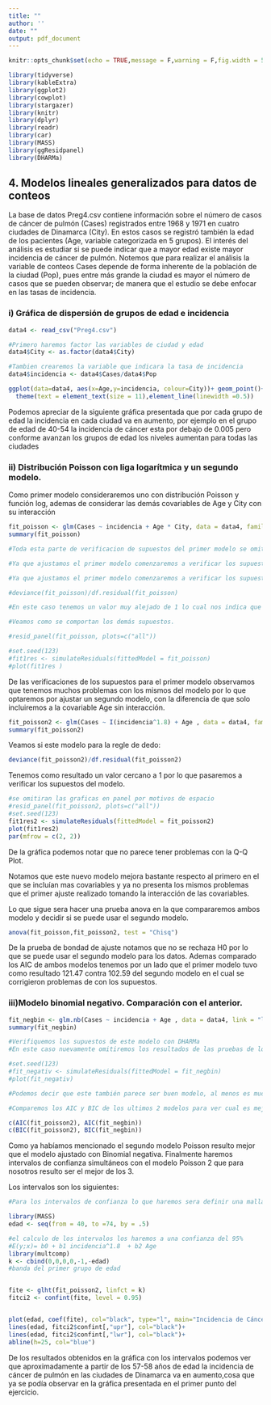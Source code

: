 ```yaml
---
title: ""
author: ''
date: ""
output: pdf_document
---
```


```r
knitr::opts_chunk$set(echo = TRUE,message = F,warning = F,fig.width = 5, fig.height = 2.9)
```


```r
library(tidyverse)
library(kableExtra)
library(ggplot2)
library(cowplot)
library(stargazer)
library(knitr)
library(dplyr)
library(readr)
library(car)
library(MASS)
library(ggResidpanel)
library(DHARMa)
```


## 4. Modelos lineales generalizados para datos de conteos

La base de datos Preg4.csv contiene información sobre el número de casos de cáncer de pulmón (Cases) registrados entre 1968 y 1971 en cuatro ciudades de Dinamarca (City). En estos casos se registró también la edad de los pacientes (Age, variable categorizada en 5 grupos). El interés del análisis es estudiar si se puede indicar que a mayor edad existe mayor incidencia de cáncer de pulmón. Notemos que para realizar el análisis la variable de conteos Cases depende de forma inherente de la población de la ciudad (Pop), pues entre más grande la ciudad es mayor el número de casos que se pueden observar; de manera que el estudio se debe enfocar en las tasas de incidencia.



### i) Gráfica de dispersión de grupos de edad e incidencia


```r
data4 <- read_csv("Preg4.csv")
```



```r
#Primero haremos factor las variables de ciudad y edad
data4$City <- as.factor(data4$City)
```



```r
#Tambien crearemos la variable que indicara la tasa de incidencia
data4$incidencia <- data4$Cases/data4$Pop
```


```r
ggplot(data=data4, aes(x=Age,y=incidencia, colour=City))+ geom_point()+ theme_classic()+
  theme(text = element_text(size = 11),element_line(linewidth =0.5))
```

Podemos apreciar de la siguiente gráfica presentada que por cada grupo de edad la incidencia en cada ciudad va en aumento, por ejemplo en el grupo de edad de 40-54 la incidencia de cáncer esta por debajo de 0.005 pero conforme avanzan los grupos de edad los niveles aumentan para todas las ciudades

### ii) Distribución Poisson con liga logarítmica y un segundo modelo.

Como primer modelo consideraremos uno con distribución Poisson y función log, ademas de considerar las demás covariables de Age y City con su interacción 


```r
fit_poisson <- glm(Cases ~ incidencia + Age * City, data = data4, family = poisson(link = "log"))
summary(fit_poisson)
```

```r
#Toda esta parte de verificacion de supuestos del primer modelo se omitira en el pdf pero se dejara aqui en codigo

#Ya que ajustamos el primer modelo comenzaremos a verificar los supuestos del mismo. Para comenzar realizaremos la prueba de dedo para ver si se cumple el supuesto de la media igual a la varianza.
```

```r
#Ya que ajustamos el primer modelo comenzaremos a verificar los supuestos del mismo. Para comenzar realizaremos la prueba de dedo para ver si se cumple el supuesto de la media igual a la varianza.
```



```r
#deviance(fit_poisson)/df.residual(fit_poisson)
```


```r
#En este caso tenemos un valor muy alejado de 1 lo cual nos indica que este supuesto no se esta cumpliendo, es decir, tenemos que la media no es igual a la varianza.

#Veamos como se comportan los demás supuestos.
```


```r
#resid_panel(fit_poisson, plots=c("all"))
```

```r
#set.seed(123)
#fit1res <- simulateResiduals(fittedModel = fit_poisson)
#plot(fit1res )
```

De las verificaciones de los supuestos para el primer modelo observamos que tenemos muchos problemas con los mismos del modelo por lo que optaremos por ajustar un segundo modelo, con la diferencia de que solo incluiremos a la covariable Age sin interacción.

```r
fit_poisson2 <- glm(Cases ~ I(incidencia^1.8) + Age , data = data4, family = poisson(link = "log"))
summary(fit_poisson2)
```

Veamos si este modelo para la regle de dedo:

```r
deviance(fit_poisson2)/df.residual(fit_poisson2)
```
Tenemos como resultado un valor cercano a 1 por lo que pasaremos a verificar los supuestos del modelo.


```r
#se omitiran las graficas en panel por motivos de espacio
#resid_panel(fit_poisson2, plots=c("all"))
#set.seed(123)
fit1res2 <- simulateResiduals(fittedModel = fit_poisson2)
plot(fit1res2)
par(mfrow = c(2, 2))
```

De la gráfica podemos notar que no parece tener problemas con la Q-Q Plot. 


Notamos que este nuevo modelo mejora bastante respecto al primero en el que se incluían mas covariables y ya no presenta los mismos problemas que el primer ajuste realizado tomando la interacción de las covariables.

Lo que sigue sera hacer una prueba anova en la que compararemos ambos modelo y decidir si se puede usar el segundo modelo.

```r
anova(fit_poisson,fit_poisson2, test = "Chisq")
```
De la prueba de bondad de ajuste notamos que no se rechaza H0 por lo que se puede usar el segundo modelo para los datos.
Ademas comparado los AIC de ambos modelos tenemos por un lado que el primer modelo tuvo como resultado 121.47 contra 102.59 del segundo modelo en el cual se corrigieron problemas de con los supuestos.


### iii)Modelo binomial negativo. Comparación con el anterior.


```r
fit_negbin <- glm.nb(Cases ~ incidencia + Age , data = data4, link = "log")
summary(fit_negbin)
```

```r
#Verifiquemos los supuestos de este modelo con DHARMa
#En este caso nuevamente omitiremos los resultados de las pruebas de los supuestos para este modelo ya que no se usara debido a que se escogio como mejor ajuste el modelo anterior 
```


```r
#set.seed(123)
#fit_negativ <- simulateResiduals(fittedModel = fit_negbin)
#plot(fit_negativ)
```

```r
#Podemos decir que este también parece ser buen modelo, al menos es mucho mejor #que el primero, sin embargo no parece ser mejor que el segundo modelo.

#Comparemos los AIC y BIC de los ultimos 2 modelos para ver cual es mejor en este #aspecto.
```


```r
c(AIC(fit_poisson2), AIC(fit_negbin))
c(BIC(fit_poisson2), BIC(fit_negbin))
```
Como ya habíamos mencionado el segundo modelo Poisson resulto mejor que el modelo ajustado con Binomial negativa.
Finalmente haremos intervalos de confianza simultáneos con el modelo Poisson 2 que para nosotros resulto ser el mejor de los 3.


Los intervalos son los siguientes: 


```r
#Para los intervalos de confianza lo que haremos sera definir una malla de valores para la edad ya que nos interesa saber si a mayor edad existe mayor incidencia de cancer de pulmon
```

```r
library(MASS)
edad <- seq(from = 40, to =74, by = .5)
```


```r
#el calculo de los intervalos los haremos a una confianza del 95%
#E(y;x)= b0 + b1 incidencia^1.8  + b2 Age
library(multcomp)
k <- cbind(0,0,0,0,-1,-edad)
#banda del primer grupo de edad


fite <- glht(fit_poisson2, linfct = k)
fitci2 <- confint(fite, level = 0.95)


plot(edad, coef(fite), col="black", type="l", main="Incidencia de Cáncer por Edad")+
lines(edad, fitci2$confint[,"upr"], col="black")+
lines(edad, fitci2$confint[,"lwr"], col="black")+
abline(h=25, col="blue")
```

De los resultados obtenidos en la gráfica con los intervalos podemos ver que aproximadamente a partir de los 57-58 años de edad la incidencia de cáncer de pulmón en las ciudades de Dinamarca va en aumento,cosa que ya se podía observar en la gráfica presentada en el primer punto del ejercicio.















